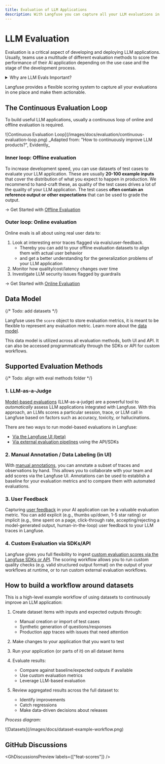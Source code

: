 ```yaml
---
title: Evaluation of LLM Applications
description: With Langfuse you can capture all your LLM evaluations in one place. You can combine a variety of different evaluation metrics like model-based evaluations (LLM-as-a-Judge), manual annotations or user feedback. This allows you to measure quality, tonality, factual accuracy, completeness, and other dimensions of your LLM application.
---
```


# LLM Evaluation

Evaluation is a critical aspect of developing and deploying LLM applications. Usually, teams use a multitude of different evaluation methods to score the performance of their AI application depending on the use case and the stage of the development process.

<details>
<summary>Why are LLM Evals Important?</summary>

LLM evaluation is crucial for improving the accuracy and robustness of language models, ultimately enhancing the user experience and trust in your AI application. It helps detect hallucinations and measure performance across diverse tasks. A structured evaluation in production is vital for continuously improving your application.

</details>


<EvaluationOverview />

Langfuse provides a flexible scoring system to capture all your evaluations in one place and make them actionable.

## The Continuous Evaluation Loop

To build useful LLM applications, usually a continuous loop of online and offline evaluation is required.

<Frame border fullWidth>
  ![Continuous Evaluation
  Loop](/images/docs/evaluation/continuous-evaluation-loop.png)
</Frame>

<span>
  _Adapted from: "How to continuously improve LLM products?", Evidently_
</span>

### Inner loop: Offline evaluation

To increase development speed, you can use datasets of test cases to evaluate your LLM application.
These are usually **20-100 example inputs** that cover the distribution of what you expect to happen in production.
We recommend to hand-craft these, as quality of the test cases drives a lot of the quality of your LLM application.
The test cases **often contain an reference output or other expectations** that can be used to grade the output.

-> Get Started with [Offline Evaluation](/docs/evaluation/get-started/offline)

### Outer loop: Online evaluation

Online evals is all about using real user data to:

1. Look at interesting error traces flagged via evals/user-feedback.
   - Thereby you can add to your offline evaluation datasets to align them with actual user behavior
   - and get a better understanding for the generalization problems of your LLM application
2. Monitor how quality/cost/latency changes over time
3. Investigate LLM security issues flagged by guardrails

-> Get Started with [Online Evaluation](/docs/evaluation/get-started/online)

## Data Model

{/* Todo: add datasets */}

Langfuse uses the `score` object to store evaluation metrics, it is meant to be flexible to represent any evaluation metric. Learn more about the [data model](/docs/scores/data-model).

This data model is utilized across all evaluation methods, both UI and API. It can also be accessed programmatically through the SDKs or API for custom workflows.

## Supported Evaluation Methods

{/* Todo: align with eval methods folder */}

### 1. LLM-as-a-Judge

[Model-based evaluations](/docs/scores/model-based-evals) (LLM-as-a-judge) are a powerful tool to _automatically_ assess LLM applications integrated with Langfuse. With this approach, an LLMs scores a particular session, trace, or LLM call in Langfuse based on factors such as accuracy, toxicity, or hallucinations.

There are two ways to run model-based evaluations in Langfuse:

- [Via the Langfuse UI (beta)](/docs/scores/model-based-evals)
- [Via external evaluation pipelines](/docs/scores/external-evaluation-pipelines) using the API/SDKs

### 2. Manual Annotation / Data Labeling (in UI)

With [manual annotations](/docs/scores/annotation), you can annotate a subset of traces and observations by hand. This allows you to collaborate with your team and add scores via the Langfuse UI. Annotations can be used to establish a baseline for your evaluation metrics and to compare them with automated evaluations.

### 3. User Feedback

Capturing [user feedback](/docs/scores/user-feedback) in your AI application can be a valuable evaluation metric. You can add explicit (e.g., thumbs up/down, 1-5 star rating) or implicit (e.g., time spent on a page, click-through rate, accepting/rejecting a model-generated output, human-in-the-loop) user feedback to your LLM traces in Langfuse.

### 4. Custom Evaluation via SDKs/API

Langfuse gives you full flexibility to ingest [custom evaluation scores via the Langfuse SDKs or API](/docs/scores/custom). The scoring workflow allows you to run custom quality checks (e.g. valid structured output format) on the output of your workflows at runtime, or to run custom external evaluation workflows.

## How to build a workflow around datasets

This is a high-level example workflow of using datasets to continuously improve an LLM application:

1. Create dataset items with inputs and expected outputs through:

   - Manual creation or import of test cases
   - Synthetic generation of questions/responses
   - Production app traces with issues that need attention

2. Make changes to your application that you want to test

3. Run your application (or parts of it) on all dataset items

4. Evaluate results:

   - Compare against baseline/expected outputs if available
   - Use custom evaluation metrics
   - Leverage LLM-based evaluation

5. Review aggregated results across the full dataset to:
   - Identify improvements
   - Catch regressions
   - Make data-driven decisions about releases

_Process diagram:_

<Frame fullWidth>
![Datasets](/images/docs/dataset-example-workflow.png)
</Frame>

## GitHub Discussions


<GhDiscussionsPreview labels={["feat-scores"]} />
